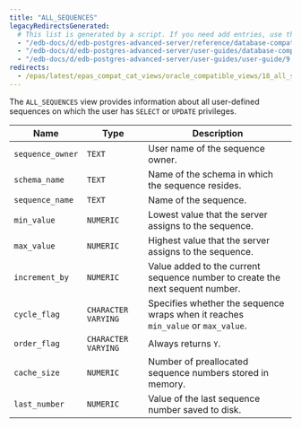 ```yaml
---
title: "ALL_SEQUENCES"
legacyRedirectsGenerated:
  # This list is generated by a script. If you need add entries, use the `legacyRedirects` key.
  - "/edb-docs/d/edb-postgres-advanced-server/reference/database-compatibility-for-oracle-developers-reference-guide/9.6/Database_Compatibility_for_Oracle_Developers_Reference_Guide.1.121.html"
  - "/edb-docs/d/edb-postgres-advanced-server/user-guides/database-compatibility-for-oracle-developers-guide/9.5/Database_Compatibility_for_Oracle_Developers_Guide.1.236.html"
  - "/edb-docs/d/edb-postgres-advanced-server/user-guides/user-guide/9.5/EDB_Postgres_Enterprise_Guide.1.182.html"
redirects:
  - /epas/latest/epas_compat_cat_views/oracle_compatible_views/18_all_sequences/ #generated for docs/epas/reorg-role-use-case-mode
---
```


<div id="all_sequences" class="registered_link"></div>

The `ALL_SEQUENCES` view provides information about all user-defined sequences on which the user has `SELECT` or `UPDATE` privileges.

| Name             | Type                | Description                                                                       |
| ---------------- | ------------------- | --------------------------------------------------------------------------------- |
| `sequence_owner` | `TEXT`              | User name of the sequence owner.                                                |
| `schema_name`    | `TEXT`              | Name of the schema in which the sequence resides.                                 |
| `sequence_name`  | `TEXT`              | Name of the sequence.                                                             |
| `min_value`      | `NUMERIC`           | Lowest value that the server assigns to the sequence.                         |
| `max_value`      | `NUMERIC`           | Highest value that the server assigns to the sequence.                        |
| `increment_by`   | `NUMERIC`           | Value added to the current sequence number to create the next sequent number. |
| `cycle_flag`     | `CHARACTER VARYING` | Specifies whether the sequence wraps when it reaches `min_value` or `max_value`. |
| `order_flag`     | `CHARACTER VARYING` | Always returns `Y`.                                                                |
| `cache_size`     | `NUMERIC`           | Number of preallocated sequence numbers stored in memory.                    |
| `last_number`    | `NUMERIC`           | Value of the last sequence number saved to disk.                              |
